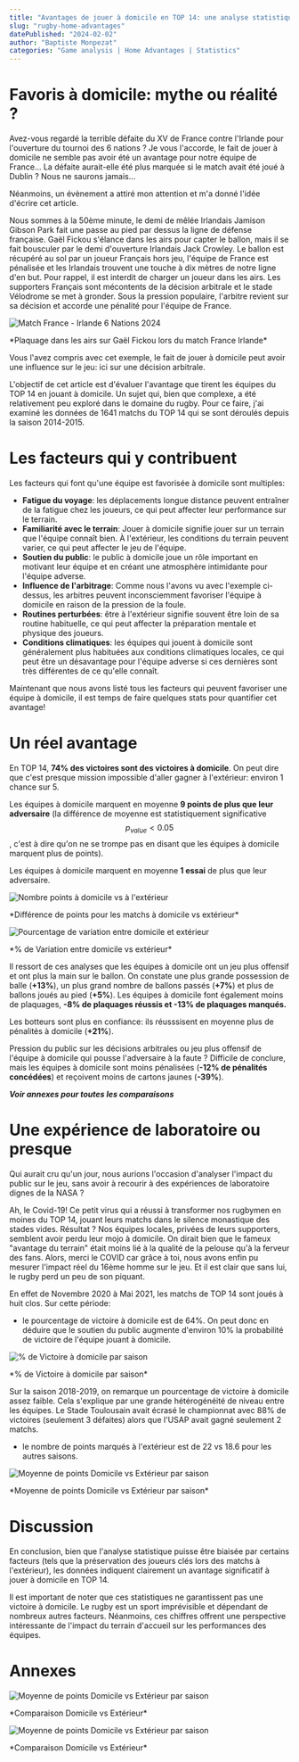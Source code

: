 ```yaml
---
title: "Avantages de jouer à domicile en TOP 14: une analyse statistique"
slug: "rugby-home-advantages"
datePublished: "2024-02-02"
author: "Baptiste Monpezat"
categories: "Game analysis | Home Advantages | Statistics"
---
```


 
# Favoris à domicile: mythe ou réalité ? 

Avez-vous regardé la terrible défaite du XV de France contre l'Irlande pour l'ouverture du tournoi des 6 nations ?
Je vous l'accorde, le fait de jouer à domicile ne semble pas avoir été un avantage pour notre équipe de France...
La défaite aurait-elle été plus marquée si le match avait été joué à Dublin ? Nous ne saurons jamais... 

Néanmoins, un évènement a attiré mon attention et m'a donné l'idée d'écrire cet article. 

Nous sommes à la 50ème minute, le demi de mêlée Irlandais Jamison Gibson Park fait une passe au pied par dessus la ligne de défense 
française. Gaël Fickou s'élance dans les airs pour capter le ballon, mais il se fait bousculer par le demi d'ouverture Irlandais Jack Crowley.
Le ballon est récupéré au sol par un joueur Français hors jeu, l'équipe de France est pénalisée et les Irlandais trouvent une touche 
à dix mètres de notre ligne d'en but. Pour rappel, il est interdit de charger un joueur dans les airs. Les supporters Français sont mécontents de la décision arbitrale 
et le stade Vélodrome se met à gronder. Sous la pression populaire, l'arbitre revient sur sa décision et accorde une pénalité 
pour l'équipe de France.  

![Match France - Irlande 6 Nations 2024](../images/home_away_advantage/france_irlande.png)
<div class="center-em">
*Plaquage dans les airs sur Gaël Fickou lors du match France Irlande*
</div>


Vous l'avez compris avec cet exemple, le fait de jouer à domicile peut avoir une influence sur le jeu: ici sur une décision arbitrale. 

L'objectif de cet article est d'évaluer l'avantage que tirent les équipes du TOP 14 en jouant à domicile.
Un sujet qui, bien que complexe, a été relativement peu exploré dans le domaine du rugby.
Pour ce faire, j'ai examiné les données de 1641 matchs du TOP 14 qui se sont déroulés depuis la saison 2014-2015.


# Les facteurs qui y contribuent 

Les facteurs qui font qu'une équipe est favorisée à domicile sont multiples: 
- **Fatigue du voyage**: les déplacements longue distance peuvent entraîner de la fatigue chez les joueurs, 
ce qui peut affecter leur performance sur le terrain.
- **Familiarité avec le terrain**: Jouer à domicile signifie jouer sur un terrain que l'équipe connaît bien. À l'extérieur, 
les conditions du terrain peuvent varier, ce qui peut affecter le jeu de l'équipe.
- **Soutien du public**: le public à domicile joue un rôle important en motivant leur équipe 
et en créant une atmosphère intimidante pour l'équipe adverse.
- **Influence de l'arbitrage**: Comme nous l'avons vu avec l'exemple ci-dessus, les arbitres peuvent inconsciemment favoriser 
l'équipe à domicile en raison de la pression de la foule.
- **Routines perturbées**: être à l'extérieur signifie souvent être loin de sa routine habituelle,
ce qui peut affecter la préparation mentale et physique des joueurs.
- **Conditions climatiques**: les équipes qui jouent à domicile sont généralement plus habituées 
aux conditions climatiques locales, ce qui peut être un désavantage pour l'équipe adverse si ces dernières sont 
très différentes de ce qu'elle connaît.

Maintenant que nous avons listé tous les facteurs qui peuvent favoriser une équipe à domicile, il est temps
de faire quelques stats pour quantifier cet avantage! 

# Un réel avantage 

En TOP 14, **74% des victoires sont des victoires à domicile**. On peut dire que c'est presque mission impossible d'aller gagner 
à l'extérieur: environ 1 chance sur 5. 

Les équipes à domicile marquent en moyenne **9 points de plus que leur adversaire** (la différence de moyenne est statistiquement 
significative $$ p_{value}<0.05 $$, c'est à dire qu'on ne se trompe pas en disant que les équipes à domicile marquent plus de points).

Les équipes à domicile marquent en moyenne **1 essai** de plus que leur adversaire. 

![Nombre points à domicile vs à l'extérieur](../images/home_away_advantage/scores_home_away.png)
<div class="center-em">
*Différence de points pour les matchs à domicile vs extérieur*
</div>


![Pourcentage de variation entre domicile et extérieur](../images/home_away_advantage/variation_home_away.png)
<div class="center-em">
*% de Variation entre domicile vs extérieur*
</div>

Il ressort de ces analyses que les équipes à domicile ont un jeu plus offensif et ont plus la main sur le ballon. 
On constate une plus grande possession de balle (**+13%**), un plus grand nombre de ballons passés (**+7%**) et plus de ballons 
joués au pied (**+5%**). Les équipes à domicile font également moins de plaquages, **-8% de plaquages réussis et -13% de plaquages manqués.** 

Les botteurs sont plus en confiance: ils réusssisent en moyenne plus de pénalités à domicile (**+21%**).

Pression du public sur les décisions arbitrales ou jeu plus offensif de l'équipe à domicile qui pousse l'adversaire 
à la faute ? Difficile de conclure, mais les équipes à domicile sont moins pénalisées (**-12% de pénalités concédées**) et reçoivent moins de cartons jaunes (**-39%**).

***Voir annexes pour toutes les comparaisons***

# Une expérience de laboratoire ou presque

Qui aurait cru qu'un jour, nous aurions l'occasion d'analyser l'impact du public sur le jeu, 
sans avoir à recourir à des expériences de laboratoire dignes de la NASA ? 

Ah, le Covid-19! Ce petit virus qui a réussi à transformer nos rugbymen en moines du TOP 14, 
jouant leurs matchs dans le silence monastique des stades vides.
Résultat ? Nos équipes locales, privées de leurs supporters, semblent avoir perdu leur mojo à domicile.
On dirait bien que le fameux "avantage du terrain" était moins lié à la qualité de la pelouse qu'à la ferveur des fans. 
Alors, merci le COVID car grâce à toi, nous avons enfin pu mesurer l'impact réel du 16ème homme sur le jeu. 
Et il est clair que sans lui, le rugby perd un peu de son piquant.

En effet de Novembre 2020 à Mai 2021, les matchs de TOP 14 sont joués à huit clos. 
Sur cette période:
- le pourcentage de victoire à domicile est de 64%. On peut donc en déduire que le soutien du 
public augmente d'environ 10% la probabilité de victoire de l'équipe jouant à domicile. 

![% de Victoire à domicile par saison](../images/home_away_advantage/years_victory.png)
<div class="center-em">
*% de Victoire à domicile par saison*
</div>

Sur la saison 2018-2019, on remarque un pourcentage de victoire à domicile assez faible. Cela s'explique par une grande 
hétérogénéité de niveau entre les équipes. Le Stade Toulousain avait écrasé le championnat avec 88% de victoires (seulement 3 défaites)
alors que l'USAP avait gagné seulement 2 matchs. 

- le nombre de points marqués à l'extérieur est de 22 vs 18.6 pour les autres saisons.

![Moyenne de points Domicile vs Extérieur par saison](../images/home_away_advantage/years_score.png)
<div class="center-em">
*Moyenne de points Domicile vs Extérieur par saison*
</div>


# Discussion 

En conclusion, bien que l'analyse statistique puisse être biaisée par certains facteurs (tels que la préservation des joueurs clés lors des matchs à l'extérieur),
les données indiquent clairement un avantage significatif à jouer à domicile en TOP 14. 

Il est important de noter que ces statistiques ne garantissent pas une victoire à domicile. 
Le rugby est un sport imprévisible et dépendant de nombreux autres facteurs.
Néanmoins, ces chiffres offrent une perspective intéressante de l'impact du terrain d'accueil sur les performances des équipes.


# Annexes 

![Moyenne de points Domicile vs Extérieur par saison](../images/home_away_advantage/stats_diff.jpg)
<div class="center-em">
*Comparaison Domicile vs Extérieur*
</div>

![Moyenne de points Domicile vs Extérieur par saison](../images/home_away_advantage/stats_table.png)
<div class="center-em">
*Comparaison Domicile vs Extérieur*
</div>

